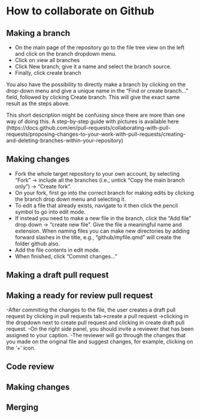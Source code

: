 # How to collaborate on Github

## Making a branch
- On the main page of the repository go to the file tree view on the left and click on the branch dropdown menu.
- Click on view all branches
- Click New branch, give it a name and select the branch source.
- Finally, click create branch

You also have the possibility to directly make a branch by clicking on the drop-down menu and give a unique name in the "Find or create branch..." field, followed by clicking Create branch. 
This will give the exact same result as the steps above.

This short description might be confusing since there are more than one way of doing this.
A step-by-step guide with pictures is available here (https://docs.github.com/en/pull-requests/collaborating-with-pull-requests/proposing-changes-to-your-work-with-pull-requests/creating-and-deleting-branches-within-your-repository)

## Making changes

- Fork the whole target repository to your own account, by selecting "Fork" -> include all the branches (i.e., untick "Copy the main branch only") -> "Create fork".
- On your fork, first go into the correct branch for making edits by clicking the branch drop down menu and selecting it.
- To edit a file that already exists, navigate to it then click the pencil symbol to go into edit mode. 
- If instead you need to make a new file in the branch, click the "Add file" drop down -> "create new file". Give the file a meaningful name and extension. When naming files you can make new directories by adding forward slashes in the title, e.g., "github/myfile.qmd" will create the folder github also.
- Add the file contents in edit mode.
- When finished, click "Commit changes..."

## Making a draft pull request

## Making a ready for review pull request

-After commiting the changes to the file, the user creates a draft pull request by clicking in pull requests tab->create a pull request ->clicking in the dropdown next to create pull request and clicking in create draft pull request. 
-On the right side panel, you should invite a reviewer that has been assigned to your caption. 
-The reviewer will go through the changes that you made on the original file and suggest changes, for example, clicking on the '+' icon. 

## Code review

## Making changes

## Merging
